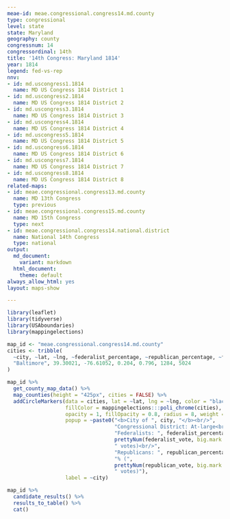 ```yaml
---
meae-id: meae.congressional.congress14.md.county
type: congressional
level: state
state: Maryland
geography: county
congressnum: 14
congressordinal: 14th
title: '14th Congress: Maryland 1814'
year: 1814
legend: fed-vs-rep
nnv:
- id: md.uscongress1.1814
  name: MD US Congress 1814 District 1
- id: md.uscongress2.1814
  name: MD US Congress 1814 District 2
- id: md.uscongress3.1814
  name: MD US Congress 1814 District 3
- id: md.uscongress4.1814
  name: MD US Congress 1814 District 4
- id: md.uscongress5.1814
  name: MD US Congress 1814 District 5
- id: md.uscongress6.1814
  name: MD US Congress 1814 District 6
- id: md.uscongress7.1814
  name: MD US Congress 1814 District 7
- id: md.uscongress8.1814
  name: MD US Congress 1814 District 8
related-maps:
- id: meae.congressional.congress13.md.county
  name: MD 13th Congress
  type: previous
- id: meae.congressional.congress15.md.county
  name: MD 15th Congress
  type: next
- id: meae.congressional.congress14.national.district
  name: National 14th Congress
  type: national
output:
  md_document:
    variant: markdown
  html_document:
    theme: default
always_allow_html: yes
layout: maps-show

---
```


```r
library(leaflet)
library(tidyverse)
library(USAboundaries)
library(mappingelections)

map_id <- "meae.congressional.congress14.md.county"
cities <- tribble(
  ~city, ~lat, ~lng, ~federalist_percentage, ~republican_percentage, ~federalist_vote, ~republican_vote, 
  "Baltimore", 39.30021, -76.61052, 0.204, 0.796, 1284, 5024 
)
```

<div class="map">

```r
map_id %>%
  get_county_map_data() %>%
  map_counties(height = "425px", cities = FALSE) %>% 
  addCircleMarkers(data = cities, lat = ~lat, lng = ~lng, color = "black",
                   fillColor = mappingelections:::poli_chrome(cities),
                   opacity = 1, fillOpacity = 0.8, radius = 8, weight = 3,
                   popup = ~paste0("<b>City of ", city, "</b><br/>",
                                   "Congressional District: At-large<br/>",
                                   "Federalists: ", federalist_percentage * 100, "% (", 
                                   prettyNum(federalist_vote, big.mark = ","), 
                                   " votes)<br/>",
                                   "Republicans: ", republican_percentage * 100,
                                   "% (", 
                                   prettyNum(republican_vote, big.mark = ","),
                                   " votes)"),
                   label = ~city) 
```

</div>

<div class="results-table">

```r
map_id %>%
  candidate_results() %>%
  results_to_table() %>%
  cat()
```

</div>
